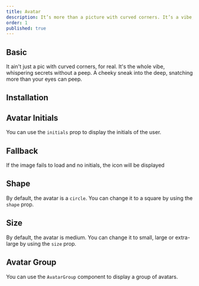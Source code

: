 ```yaml
---
title: Avatar
description: It’s more than a picture with curved corners. It’s a vibe, subtly revealing secrets. A cheeky peek into depth, grabbing more than just your gaze.
order: 1
published: true
---
```


## Basic

It ain't just a pic with curved corners, for real. It's the whole vibe, whispering secrets without a peep. A cheeky sneak into the deep, snatching more than your eyes can peep.

<Demo center component='media/avatar/avatar-group-demo' />

## Installation

<Install component='avatar' />

## Avatar Initials

You can use the `initials` prop to display the initials of the user.

<Demo center component='media/avatar/avatar-initials-demo' />

## Fallback

If the image fails to load and no initials, the icon will be displayed

<Demo center component='media/avatar/avatar-fallback-demo' />

## Shape

By default, the avatar is a `circle`. You can change it to a square by using the `shape` prop.

<Demo center component='media/avatar/avatar-shape-demo' />

## Size

By default, the avatar is medium. You can change it to small, large or extra-large by using the `size` prop.

<Demo center component='media/avatar/avatar-size-demo' />

## Avatar Group

You can use the `AvatarGroup` component to display a group of avatars.

<Demo center component='media/avatar/avatar-group-demo' />
